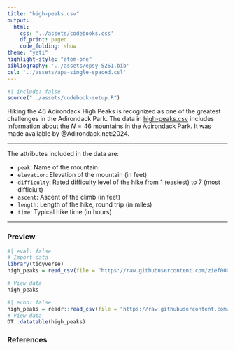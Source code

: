 ```yaml
---
title: "high-peaks.csv"
output: 
  html:
    css: '../assets/codebooks.css'
    df_print: paged
    code_folding: show
theme: "yeti"
highlight-style: "atom-one"
bibliography: '../assets/epsy-5261.bib'
csl: '../assets/apa-single-spaced.csl'
---
```



```r
#| include: false
source("../assets/codebook-setup.R")
```

Hiking the 46 Adirondack High Peaks is recognized as one of the greatest challenges in the Adirondack Park. The data in [high-peaks.csv](https://raw.githubusercontent.com/zief0002/epsy-5261/main/data/high-peaks.csv) includes information about the $N=46$ mountains in the Adirondack Park. It was made available by @Adirondack.net:2024.

---

The attributes included in the data are:

- `peak`: Name of the mountain
- `elevation`: Elevation of the mountain (in feet)
- `difficulty`: Rated difficulty level of the hike from 1 (easiest) to 7 (most difficiult)
- `ascent`: Ascent of the climb (in feet) 
- `length`: Length of the hike, round trip (in miles)
- `time`: Typical hike time (in hours)

---


### Preview

```r
#| eval: false
# Import data
library(tidyverse)
high_peaks = read_csv(file = "https://raw.githubusercontent.com/zief0002/epsy-5261/main/data/high-peaks.csv")

# View data
high_peaks
```

```r
#| echo: false
high_peaks = readr::read_csv(file = "https://raw.githubusercontent.com/zief0002/epsy-5261/main/data/high-peaks.csv")
# View data
DT::datatable(high_peaks)
```


### References




